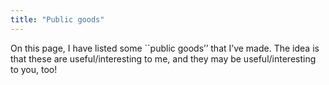 ```yaml
---
title: "Public goods"
---
```


On this page, I have listed some ``public goods'' that I've made.
The idea is that these are useful/interesting to me, and they may be useful/interesting to you, too!